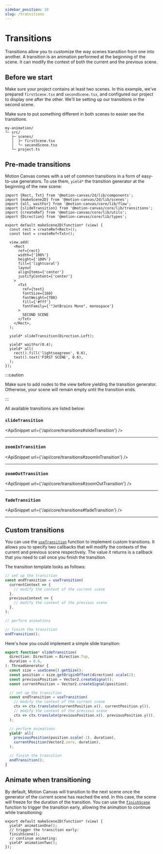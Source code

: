 ```yaml
---
sidebar_position: 10
slug: /transitions
---
```



# Transitions

Transitions allow you to customize the way scenes transition from one into
another. A transition is an animation performed at the beginning of the scene.
It can modify the context of both the current and the previous scene.

## Before we start

<div className='row'>
  <div className='col'>

Make sure your project contains at least two scenes. In this example, we've
prepared `firstScene.tsx` and `secondScene.tsx`, and configured our project to
display one after the other. We'll be setting up our transitions in the second
scene.

Make sure to put something different in both scenes to easier see the
transitions.

  </div>
  <div className='col'>

```
my-animation/
└─ src/
   ├─ scenes/
   │  ├─ firstScene.tsx
   │  └─ secondScene.tsx
   └─ project.ts
```

  </div>
</div>

## Pre-made transitions

Motion Canvas comes with a set of common transitions in a form of easy-to-use
generators. To use them, `yield*` the transition generator at the beginning of
the new scene:

```tsx editor
import {Rect, Txt} from '@motion-canvas/2d/lib/components';
import {makeScene2D} from '@motion-canvas/2d/lib/scenes';
import {all, waitFor} from '@motion-canvas/core/lib/flow';
import {slideTransition} from '@motion-canvas/core/lib/transitions';
import {createRef} from '@motion-canvas/core/lib/utils';
import {Direction} from '@motion-canvas/core/lib/types';

export default makeScene2D(function* (view) {
  const rect = createRef<Rect>();
  const text = createRef<Txt>();

  view.add(
    <Rect
      ref={rect}
      width={'100%'}
      height={'100%'}
      fill={'lightcoral'}
      layout
      alignItems={'center'}
      justifyContent={'center'}
    >
      <Txt
        ref={text}
        fontSize={160}
        fontWeight={700}
        fill={'#fff'}
        fontFamily={'"JetBrains Mono", monospace'}
      >
        SECOND SCENE
      </Txt>
    </Rect>,
  );

  yield* slideTransition(Direction.Left);

  yield* waitFor(0.4);
  yield* all(
    rect().fill('lightseagreen', 0.6),
    text().text('FIRST SCENE', 0.6),
  );
});
```

:::caution

Make sure to add nodes to the view before yielding the transition generator.
Otherwise, your scene will remain empty until the transition ends.

:::

All available transitions are listed below:

### `slideTransition`

<ApiSnippet url={'/api/core/transitions#slideTransition'} />
<hr />

### `zoomInTransition`

<ApiSnippet url={'/api/core/transitions#zoomInTransition'} />
<hr />

### `zoomOutTransition`

<ApiSnippet url={'/api/core/transitions#zoomOutTransition'} />
<hr />

### `fadeTransition`

<ApiSnippet url={'/api/core/transitions#fadeTransition'} />
<hr />

## Custom transitions

You can use the [`useTransition`](/api/core/transitions#useTransition) function
to implement custom transitions. It allows you to specify two callbacks that
will modify the contexts of the current and previous scene respectively. The
value it returns is a callback that you need to call once you finish the
transition.

The transition template looks as follows:

```ts
// set up the transition
const endTransition = useTransition(
  currentContext => {
    // modify the context of the current scene
  },
  previousContext => {
    // modify the context of the previous scene
  },
);

// perform animations

// finish the transition
endTransition();
```

Here's how you could implement a simple slide transition:

```ts
export function* slideTransition(
  direction: Direction = Direction.Top,
  duration = 0.6,
): ThreadGenerator {
  const size = useScene().getSize();
  const position = size.getOriginOffset(direction).scale(2);
  const previousPosition = Vector2.createSignal();
  const currentPosition = Vector2.createSignal(position);

  // set up the transition
  const endTransition = useTransition(
    // modify the context of the current scene
    ctx => ctx.translate(currentPosition.x(), currentPosition.y()),
    // modify the context of the previous scene
    ctx => ctx.translate(previousPosition.x(), previousPosition.y()),
  );

  // perform animations
  yield* all(
    previousPosition(position.scale(-1), duration),
    currentPosition(Vector2.zero, duration),
  );

  // finish the transition
  endTransition();
}
```

## Animate when transitioning

By default, Motion Canvas will transition to the next scene once the generator
of the current scene has reached the end. In this case, the scene will freeze
for the duration of the transition. You can use the
[`finishScene`](/api/core/utils#finishScene) function to trigger the transition
early, allowing the animation to continue while transitioning:

```tsx
export default makeScene2D(function* (view) {
  yield* animationOne();
  // trigger the transition early:
  finishScene();
  // continue animating:
  yield* animationTwo();
});
```
